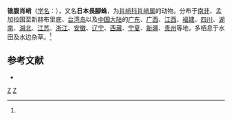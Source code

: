 {{Speciesbox
| taxon = Tetragnatha maxillosa
| image = Tetragnatha.maxillosa.female.1.-.tanikawa.jpg
| binomial_authority = (Thorell, 1895)<ref name='id13427'>{{cite web| url =http://www.bioinfo.cn/db05/BjdwSpecies.php?action=view&id=13427| title =锥腹肖峭| work =《中国动物物种编目数据库》| publisher =中国科学院微生物研究所| author =中国科学院动物研究所| accessdate =2009-04-28| deadurl =yes| archiveurl =https://web.archive.org/web/20131203122335/http://www.bioinfo.cn/db05/BjdwSpecies.php?action=view| archivedate =2013-12-03}}</ref>
}}

'''锥腹肖峭'''（[[学名|学名]]：{{lang|la|''Tetragnatha maxillosa''}}），又名'''日本長腳蛛'''，为[[肖峭科|肖峭科]][[肖峭属|肖峭属]]的动物。分布于[[南非|南非]]、孟加拉国至新赫布里底、[[台湾岛|台湾岛]]以及[[中国大陆|中国大陆]]的[[广东|广东]]、[[广西|广西]]、[[江西|江西]]、[[福建|福建]]、[[四川|四川]]、[[湖南|湖南]]、[[湖北|湖北]]、[[江苏|江苏]]、[[浙江|浙江]]、[[安徽|安徽]]、[[辽宁|辽宁]]、[[西藏|西藏]]、[[宁夏|宁夏]]、[[新疆|新疆]]、[[贵州|贵州]]等地，多栖息于水田及水边杂草。<ref name='id13427'/>

== 参考文献 ==
{{reflist}}
{{refbegin}}
* {{TaiBNET| zh=日本長腳蛛 | id=312630 | binomial=Tetragnatha maxillosa | authority=Thorell, 1895 | var= | accessdate=2013-01-24}}
{{refend}}
{{taxonbar}}
[[Category:_1895年描述的动物|Z]]
[[Category:肖峭属|Z]]
